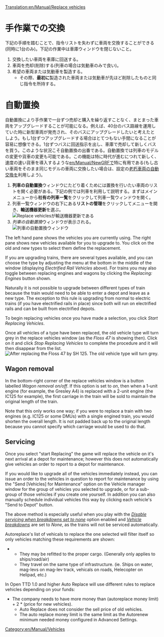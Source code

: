 [[Translation:en/Manual/Replace vehicles]]
{{en/Translation|origin= en/Manual/Replace vehicles
|from  = en
|to    = ja
|Percentage = 30
}}
{{ja/Manual/Tutorial/Navigation}}
= 手作業での交換 =
下記の手順を踏むことで、指令リストを失わずに車両を交換することができる(同時に1台のみ)。下記の作業中は車庫ウィンドウを閉じないこと。
#交換したい車両を車庫に回送する。
#車両を売却(削除)する(列車の場合は気動車のみで良い)。
#希望の車両または気動車を製造する。
#*その際、'''最初に'''製造された車両または気動車が先ほど削除したものと同じ指令を所持する。

= 自動置換 =
自動置換により手作業で一台ずつ売却と購入を繰り返すことなく、まとまった車両をアップグレードすることが可能になる。例えば、40台のバス路線を運用していた時に新型車両が発売され、そのバスにアップグレードしたいと考えたとしよう。もし1台ずつアップグレードする場合はとてつもない手間になることが容易に想像できる。1台ずつバスに回送指示を出し、車庫で売却して新しくバスを買う。このような状況こそ自動置換の出番である。自動置換では列車のモデルの変更や貨車の変更も可能である。この機能は特に時代が進むにつれて新しく、速度の速い貨車を導入するような[[en/Manual/NewGRF]]で特に有用である(もし古い車両をそのまま同じモデルの車両に交換したい場合は、設定の[[en/Archive/Manual/Settings/Advanced Settings/Vehicles|老朽車両の自動交換]]を利用しよう)。

#'''列車の自動置換'''ウィンドウにたどり着くためには置換を行いたい車両のリストを開く必要がある。下記の例では列車を利用して説明する。まずはメインメニューから'''社有の列車一覧'''をクリックして列車一覧ウィンドウを開く。
#列車一覧ウィンドウの右下にある'''リストの管理'''をクリックしてメニューを開き、'''輸送機器更新'''を選ぶ。<br/>[[File:en/Manual/ManageList.png|frame|none|''Replace vehicles''が輸送機器更新である]]
#''列車の自動置換''ウィンドウが表示される。<br/>[[File:en/Manual/ReplaceTrain.png|frame|none|''列車の自動置換''ウィンドウ]]

The left hand pane shows the vehicles you are currently using.  The right pane shows new vehicles available for you to upgrade to.  You click on the old and new types to select them define the replacement. 

If you are upgrading trains, there are several types available, and you can choose the type by adjusting the menu at the bottom in the middle of the window (displaying ''Electrified Rail Vehicles'' above).  For trains you may also toggle between replacing engines and wagons by clicking the ''Replacing: Engines'' button shown.

Naturally it is not possible to upgrade between different types of train because the train would need to be able to enter a depot and leave as a new type.  The exception to this rule is upgrading from normal to electric trains (if you have electrified rails in place) since both will run on electrified rails and can be built from electrified depots.

To begin replacing vehicles once you have made a selection, you click ''Start Replacing Vehicles''.

Once all vehicles of a type have been replaced, the old vehicle type will turn grey in the replace vehicles window (as the ''Floss 47'' is showing then).  Click on it and click ''Stop Replacing Vehicles'' to complete the procedure and it will then disappear from the list.
[[File:en/Manual/ReplaceTrain2.png|frame|none|After replacing the ''Floss 47'' by ''SH 125''. The old vehicle type will turn grey.]]

==Wagon removal==
In the bottom-right corner of the replace vehicles window is a button labelled  ''Wagon removal on/off''. If this option is set to ''on'', then when a 1-unit engine (for example, the Gresley A4) is replaced with a 2-unit engine (the IC125 for example), the first carriage in the train will be sold to maintain the original length of the train. 

Note that this only works one way; if you were to replace a train with two engines (e.g. IC125 or some DMUs) with a single engined train, you would shorten the overall length. It is not padded back up to the original length because you cannot specify which carriage would be used to do that.

==Servicing==
Once you select "start Replacing" the game will replace the vehicle on it's next arrival at a depot for maintenance; however this does not automatically give vehicles an order to report to a depot for maintenance.

If you would like to upgrade all of the vehicles immediately instead, you can issue an order to the vehicles in question to report for maintenance by using the "Send [Vehicles] for Maintenance" option on the Vehicle manager window for the group of vehicles you selected to upgrade, or for a sub-group of those vehicles if you create one yourself. In addition you can also manually schedule individual vehicles this way by clicking each vehicle's "Send to Depot" button.

The above method is especially useful when you play with the ''[[en/Archive/Manual/Settings/Advanced Settings/Vehicles#disable-servicing-when-breakdowns-set-to-none|Disable servicing when breakdowns set to none]]'' option enabled and ''[[en/Archive/Manual/Settings/Difficulty#vehicle-breakdowns|Vehicle breakdowns]]'' are set to ''None'', as the trains will not be serviced automatically.

Autoreplace's list of vehicals to replace the one selected will filter itself so only vehicles matching these requirements are shown:
** They may be refitted to the proper cargo. (Generally only applies to ships/road/air)
** They travel on the same type of infrastructure. (ie. Ships on water, mag-levs on mag-lev track, vehicals on roads, Helecopter on Helipad, etc.)

In Open TTD 1.0 and higher Auto Replace will use different rules to replace vehicles depending on your funds:
* The company needs to have more money than (autoreplace money limit) + 2 * (price for new vehicles).
** Auto Replace does not consider the sell price of old vehicles.
** The auto replace money limit is the same limit as the Autorenew minimum needed money configured in Advanced Settings.



[[Category:en/Manual/Vehicles]]